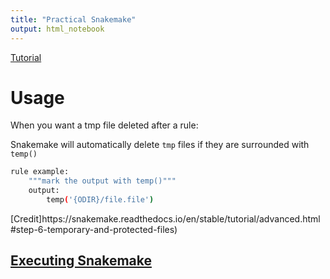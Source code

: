 ```yaml
---
title: "Practical Snakemake"
output: html_notebook
---
```


[Tutorial](https://snakemake.readthedocs.io/en/stable/tutorial/tutorial.html)

# Usage

When you want a tmp file deleted after a rule:

Snakemake will automatically delete `tmp` files if they are surrounded with `temp()`
```bash
rule example:
    """mark the output with temp()"""
    output:
        temp('{ODIR}/file.file')
```
[Credit]https://snakemake.readthedocs.io/en/stable/tutorial/advanced.html#step-6-temporary-and-protected-files)

## [Executing Snakemake](https://snakemake.readthedocs.io/en/stable/executable.html)